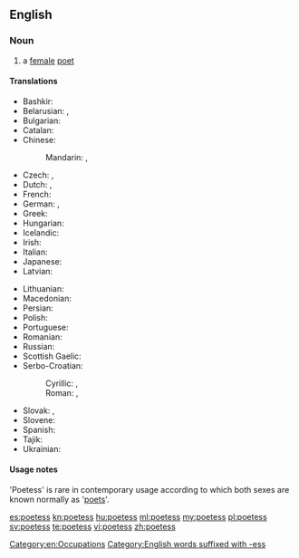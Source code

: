 ==English==
{{wikipedia}}

===Noun===
{{en-noun|es}}

# {{context|dated|lang=en}} a [[female]] [[poet]]

====Translations====
{{trans-top|female poet}}
* Bashkir: {{t|ba|шағирә|sc=Cyrl}}
* Belarusian: {{t|be|паэтка|f|tr=paétka|sc=Cyrl}}, {{t|be|паэтэса|m|tr=paetésa|sc=Cyrl}}
* Bulgarian: {{t|bg|поетеса|f|tr=poetésa|sc=Cyrl}}
* Catalan: {{t|ca|poetessa|f}}
* Chinese:
*: Mandarin: {{t|cmn|女詩人|sc=Hani}}, {{t|cmn|女诗人|tr=nǚshīrén|sc=Hani}}
* Czech: {{t+|cs|básnířka|f}}, {{t+|cs|poetka|f}}
* Dutch: {{t+|nl|dichteres|f}}, {{t|nl|poëte|f}}
* French: {{t+|fr|poétesse|f}}
* German: {{t+|de|Dichterin|f}}, {{t|de|Poetin|f}}
* Greek: {{t+|el|ποιήτρια|f|tr=poiítria}}
* Hungarian: {{t+|hu|költőnő}}
* Icelandic: {{t|is|skáldkona|f}}
* Irish: {{t|ga|banfhile|m}}
* Italian: {{t+|it|poetessa|f}}
* Japanese: {{t|ja|女流詩人|tr=じょりゅうしじん, joryūshijin|sc=Jpan}}
* Latvian: {{t|lv|dzejniece|f}}
{{trans-mid}}
* Lithuanian: {{t|lt|poetė|f}}
* Macedonian: {{t|mk|поетеса|f|tr=poetésa|sc=Cyrl}}
* Persian: {{t+|fa|شاعره|tr=šâ'ere|sc=fa-Arab}}
* Polish: {{t+|pl|poetka|f}}
* Portuguese: {{t+|pt|poetisa|f}}
* Romanian: {{t|ro|poetă|f}}
* Russian: {{t+|ru|поэтесса|f|tr=poetɛ́ssa|sc=Cyrl}}
* Scottish Gaelic: {{t|gd|bana-bhàrd|f}}
* Serbo-Croatian:
*: Cyrillic: {{t|sh|песникиња|f}}, {{t|sh|пјесникиња|f}}
*: Roman: {{t|sh|pesnikinja|f}}, {{t|sh|pjesnikinja|f}}
* Slovak: {{t|sk|básnička|f}}, {{t|sk|poetka|f}}
* Slovene: {{t|sl|pesnica|f}}
* Spanish: {{t+|es|poetisa|f}}
* Tajik: {{t|tg|шоира|tr=šoyira|sc=Cyrl}}
* Ukrainian: {{t|uk|поетеса|f|tr=poetésa|sc=Cyrl}}
{{trans-bottom}}

====Usage notes====
'Poetess' is rare in contemporary usage according to which both sexes are known normally as '[[poet]]s'.

[[Category:en:Occupations]]
[[Category:English words suffixed with -ess]]

[[es:poetess]]
[[kn:poetess]]
[[hu:poetess]]
[[ml:poetess]]
[[my:poetess]]
[[pl:poetess]]
[[sv:poetess]]
[[te:poetess]]
[[vi:poetess]]
[[zh:poetess]]